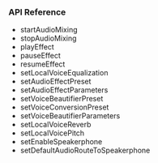 <PlatformWrapper platform="flutter">

### API Reference

* <Link to="{{Global.API_REF_FLUTTER_ROOT}}/class_irtcengine.html#api_irtcengine_startaudiomixing2">startAudioMixing</Link>

* <Link to="{{Global.API_REF_FLUTTER_ROOT}}/class_irtcengine.html#api_irtcengine_stopaudiomixing">stopAudioMixing</Link>

* <Link to="{{Global.API_REF_FLUTTER_ROOT}}/class_irtcengine.html#api_irtcengine_playeffect3">playEffect</Link>

* <Link to="{{Global.API_REF_FLUTTER_ROOT}}/class_irtcengine.html#api_irtcengine_pauseeffect">pauseEffect</Link>

* <Link to="{{Global.API_REF_FLUTTER_ROOT}}/class_irtcengine.html#api_irtcengine_resumeeffect">resumeEffect</Link>

* <Link to="{{Global.API_REF_FLUTTER_ROOT}}/class_irtcengine.html#api_irtcengine_setlocalvoiceequalization">setLocalVoiceEqualization</Link>

* <Link to="{{Global.API_REF_FLUTTER_ROOT}}/class_irtcengine.html#api_irtcengine_setaudioeffectpreset">setAudioEffectPreset</Link>

* <Link to="{{Global.API_REF_FLUTTER_ROOT}}/class_irtcengine.html#api_irtcengine_setaudioeffectparameters">setAudioEffectParameters</Link>

* <Link to="{{Global.API_REF_FLUTTER_ROOT}}/class_irtcengine.html#api_irtcengine_setvoicebeautifierpreset">setVoiceBeautifierPreset</Link>

* <Link to="{{Global.API_REF_FLUTTER_ROOT}}/class_irtcengine.html#api_irtcengine_setvoiceconversionpreset">setVoiceConversionPreset</Link>

* <Link to="{{Global.API_REF_FLUTTER_ROOT}}/class_irtcengine.html#api_irtcengine_setvoicebeautifierparameters">setVoiceBeautifierParameters</Link>

* <Link to="{{Global.API_REF_FLUTTER_ROOT}}/class_irtcengine.html#api_irtcengine_setlocalvoicereverb">setLocalVoiceReverb</Link>

* <Link to="{{Global.API_REF_FLUTTER_ROOT}}/class_irtcengine.html#api_irtcengine_setlocalvoicepitch">setLocalVoicePitch</Link>

* <Link to="{{Global.API_REF_FLUTTER_ROOT}}/class_irtcengine.html#api_irtcengine_setenablespeakerphone_ng">setEnableSpeakerphone</Link>

* <Link to="{{Global.API_REF_FLUTTER_ROOT}}/class_irtcengine.html#api_irtcengine_setdefaultaudioroutetospeakerphone_ng">setDefaultAudioRouteToSpeakerphone</Link>



</PlatformWrapper>
